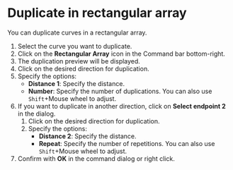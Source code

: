 
# Duplicate in rectangular array

You can duplicate curves in a rectangular array.

<KinouGaiyou shortcut="" command="Rectangular Array" button="Command Bar Bottom Right" />

1. Select the curve you want to duplicate.
2. Click on the **Rectangular Array** icon in the Command bar bottom-right.
3. The duplication preview will be displayed.
4. Click on the desired direction for duplication.
5. Specify the options:
   - **Distance 1**: Specify the distance.
   - **Number**: Specify the number of duplications. You can also use `Shift`+Mouse wheel to adjust.
6. If you want to duplicate in another direction, click on **Select endpoint 2** in the dialog.
    1. Click on the desired direction for duplication.
    2. Specify the options:
       - **Distance 2**: Specify the distance.
       - **Repeat**: Specify the number of repetitions. You can also use `Shift`+Mouse wheel to adjust.
7. Confirm with **OK** in the command dialog or right click.